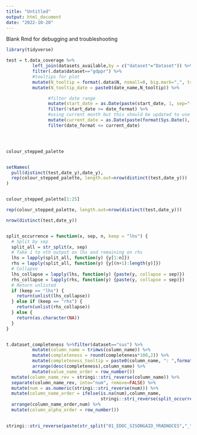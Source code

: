 ```yaml
---
title: "Untitled"
output: html_document
date: "2022-10-20"
---
```


Blank Rmd for debugging and troubleshooting

```r

library(tidyverse)

test = t.data_coverage %>%
          left_join(datasets_available,by = c("dataset"="Dataset")) %>%
          filter(.data$dataset=="gdppr") %>%
          #tooltips for plot
          mutate(N_tooltip = format(.data$N, nsmall=0, big.mark=",", trim=TRUE)) %>%
          mutate(N_tooltip_date = paste0(date_name,N_tooltip)) %>%

                #filter date range
                mutate(start_date = as.Date(paste(start_date, 1, sep="-"), "%Y-%m-%d")) %>%
                filter(!start_date >= date_format) %>%
                #using current month but this should be updated to use production ym in future
                mutate(current_date = as.Date(paste(format(Sys.Date(), "%Y-%m"), 1, sep="-"), "%Y-%m-%d")) %>%
                filter(date_format <= current_date)




colour_stepped_palette


setNames(
  pull(distinct(test,date_y),date_y),
  rep(colour_stepped_palette, length.out=nrow(distinct(test,date_y)))
)


colour_stepped_palette[1:25]

rep(colour_stepped_palette, length.out=nrow(distinct(test,date_y)))

nrow(distinct(test,date_y))


split_occurrence = function(x, sep, n, keep = "lhs") {
  # Split by sep
  split_all = str_split(x, sep)
  # Take 1 to nth output on lhs and remaining on rhs
  lhs = lapply(split_all, function(y) {y[1:n]})
  rhs = lapply(split_all, function(y) {y[(n+1):length(y)]})
  # Collapse
  lhs_collapse = lapply(lhs, function(y) {paste(y, collapse = sep)})
  rhs_collapse = lapply(rhs, function(y) {paste(y, collapse = sep)})
  # Return unlisted
  if (keep == "lhs") {
    return(unlist(lhs_collapse))
  } else if (keep == "rhs") {
    return(unlist(rhs_collapse))
  } else {
    return(as.character(NA))
  }
}


t.dataset_completeness %>%filter(dataset=="sus") %>%
          mutate(column_name = trimws(column_name)) %>%
          mutate(completeness = round(completeness*100,2)) %>%
          mutate(completeness_tooltip = paste0(column_name, ": ",format(.data$completeness, nsmall=0, big.mark=",", trim=TRUE),"%")) %>%
          arrange(desc(completeness),column_name) %>%
          mutate(value_name_order = row_number())
  mutate(column_name_rev = stringi::stri_reverse(column_name)) %>%
  separate(column_name_rev, into="num", remove=FALSE) %>%
  mutate(num = as.numeric(stringi::stri_reverse(num))) %>%
  mutate(column_name_order = ifelse(is.na(num),column_name,
                                    stringi::stri_reverse(split_occurrence(column_name_rev,sep="_",n=1,keep="rhs")))) %>%
  arrange(column_name_order,num) %>%
  mutate(column_alpha_order = row_number())
  

stringi::stri_reverse(paste(str_split("01_EDOC_SISONGAID_YRADNOCES","_",simplify=TRUE)[,-1],collapse="_"))
```


